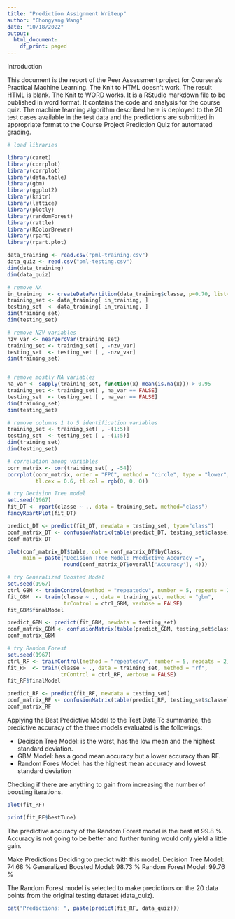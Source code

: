 ```yaml
---
title: "Prediction Assignment Writeup"
author: "Chongyang Wang"
date: "10/18/2022"
output:
  html_document:
    df_print: paged
---
```


Introduction

This document is the report of the Peer Assessment project for Coursera’s Practical Machine Learning. The Knit to HTML doesn't work. The result HTML is blank. The Knit to WORD works. It is a RStudio markdown file to be published in word format. It contains the code and analysis for the course quiz. The machine learning algorithm described here is deployed to the 20 test cases available in the test data and the predictions are submitted in appropriate format to the Course Project Prediction Quiz for automated grading.


```R
# load libraries

library(caret)
library(corrplot)
library(corrplot)
library(data.table)
library(gbm)
library(ggplot2)
library(knitr)
library(lattice)
library(plotly)
library(randomForest)
library(rattle)
library(RColorBrewer)
library(rpart)
library(rpart.plot)

data_training <- read.csv("pml-training.csv")
data_quiz <- read.csv("pml-testing.csv")
dim(data_training)
dim(data_quiz)

# remove NA
in_training  <- createDataPartition(data_training$classe, p=0.70, list=FALSE)
training_set <- data_training[ in_training, ]
testing_set  <- data_training[-in_training, ]
dim(training_set)
dim(testing_set)

# remove NZV variables
nzv_var <- nearZeroVar(training_set)
training_set <- training_set[ , -nzv_var]
testing_set  <- testing_set [ , -nzv_var]
dim(training_set)


# remove mostly NA variables
na_var <- sapply(training_set, function(x) mean(is.na(x))) > 0.95
training_set <- training_set[ , na_var == FALSE]
testing_set  <- testing_set [ , na_var == FALSE]
dim(training_set)
dim(testing_set)

# remove columns 1 to 5 identification variables 
training_set <- training_set[ , -(1:5)]
testing_set  <- testing_set [ , -(1:5)]
dim(training_set)
dim(testing_set)

# correlation among variables
corr_matrix <- cor(training_set[ , -54])
corrplot(corr_matrix, order = "FPC", method = "circle", type = "lower",
         tl.cex = 0.6, tl.col = rgb(0, 0, 0))

# try Decision Tree model
set.seed(1967)
fit_DT <- rpart(classe ~ ., data = training_set, method="class")
fancyRpartPlot(fit_DT)

predict_DT <- predict(fit_DT, newdata = testing_set, type="class")
conf_matrix_DT <- confusionMatrix(table(predict_DT, testing_set$classe))
conf_matrix_DT

plot(conf_matrix_DT$table, col = conf_matrix_DT$byClass, 
     main = paste("Decision Tree Model: Predictive Accuracy =",
                  round(conf_matrix_DT$overall['Accuracy'], 4)))

# try Generalized Boosted Model 
set.seed(1967)
ctrl_GBM <- trainControl(method = "repeatedcv", number = 5, repeats = 2)
fit_GBM  <- train(classe ~ ., data = training_set, method = "gbm",
                  trControl = ctrl_GBM, verbose = FALSE)
fit_GBM$finalModel

predict_GBM <- predict(fit_GBM, newdata = testing_set)
conf_matrix_GBM <- confusionMatrix(table(predict_GBM, testing_set$classe))
conf_matrix_GBM

# try Random Forest
set.seed(1967)
ctrl_RF <- trainControl(method = "repeatedcv", number = 5, repeats = 2)
fit_RF  <- train(classe ~ ., data = training_set, method = "rf",
                 trControl = ctrl_RF, verbose = FALSE)
fit_RF$finalModel

predict_RF <- predict(fit_RF, newdata = testing_set)
conf_matrix_RF <- confusionMatrix(table(predict_RF, testing_set$classe))
conf_matrix_RF
```


Applying the Best Predictive Model to the Test Data To summarize, the predictive accuracy of the three models evaluated is the followings:

- Decision Tree Model: is the worst,  has the low mean and the highest standard deviation. 
- GBM Model:  has a good mean accuracy but a lower accuracy than RF.
- Random Fores Model: has the highest mean accuracy and lowest standard deviation


Checking if there are anything to gain from increasing the number of boosting iterations.

```R
plot(fit_RF)

print(fit_RF$bestTune)
```

The predictive accuracy of the Random Forest model is the best at 99.8 %.  Accuracy is not going to be better and further tuning would only yield a little gain. 

Make Predictions Deciding to predict with this model.
Decision Tree Model: 74.68 % Generalized Boosted Model: 98.73 % Random Forest Model: 99.76 %

The Random Forest model is selected to make predictions on the 20 data points from the original testing dataset (data_quiz).

```R
cat("Predictions: ", paste(predict(fit_RF, data_quiz)))
```


